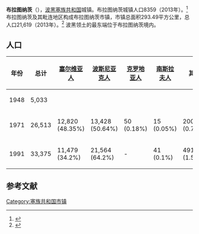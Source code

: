 {{Infobox settlement
| name                    = 布拉图纳茨
| native_name             ={{lang|sr|Братунац}}
| settlement_type         = 市镇
| image_skyline           = 
| imagesize               = 
| image_caption           = 
| image_flag              = 
| flag_size               = 
| image_shield            = 
| shield_size             = 
| pushpin_map             = Bosnia
| pushpin_label_position  = 
| pushpin_map_caption     = 在波黑的位置
| latd  = 44 |latm  =11  |lats  = |latNS  = N 
| longd =19   |longm =20 |longs = |longEW = E 
| coordinates_type        = region:ES_type:city
| coordinates_display     = inline,title
| image_map               = Bratunac municipality.svg
| map_caption             = 在波黑的位置
| subdivision_type        = 国家
| subdivision_name        = 波黑
| subdivision_type1       = [[波斯尼亚和黑塞哥维那政区|政治实体]]
| subdivision_name1       = [[塞族共和国|塞族共和国]]
| area_total_km2          = 293.49
| elevation_m             = 
| population_total        = 21619
| population_as_of        = 2013年
| population_density_km2  = auto
| timezone1               = [[欧洲中部时间|CET]]
| utc_offset1             = +1
| timezone1_DST           = [[欧洲中部夏令时间|CEST]]
| utc_offset1_DST         = +2
| postal_code_type        = 邮编
| postal_code             = 
| footnotes               = 
}}
'''布拉图纳茨'''（{{lang-sr|Братунац}}），[[波黑|波黑]][[塞族共和国|塞族共和国]]城镇。布拉图纳茨城镇人口8359（2013年）。<ref name="ш">{{Cite web |url=http://www.bhas.ba/obavjestenja/Preliminarni_rezultati_bos.pdf |title=Попис становништва у БиХ 2013. |access-date=2014-07-23 |archive-url=https://web.archive.org/web/20181123135507/http://www.bhas.ba/obavjestenja/Preliminarni_rezultati_bos.pdf |archive-date=2018-11-23 |dead-url=yes }}</ref>布拉图纳茨及其毗连地区构成布拉图纳茨市镇，市镇总面积293.49平方公里，总人口21,619（2013年）。<ref name="ш">{{Cite web |url=http://www.bhas.ba/obavjestenja/Preliminarni_rezultati_bos.pdf |title=Попис становништва у БиХ 2013. |access-date=2014-07-23 |archive-url=https://web.archive.org/web/20181123135507/http://www.bhas.ba/obavjestenja/Preliminarni_rezultati_bos.pdf |archive-date=2018-11-23 |dead-url=yes }}</ref>
波黑领土的最东端位于布拉图纳茨境内。

==人口==
{| class=wikitable
|- bgcolor="#efefef"
! 年份 !! 总计 !! [[塞尔维亚人|塞尔维亚人]] !! [[波斯尼亚克人|波斯尼亚克人]] !! [[克罗地亚人|克罗地亚人]] !! [[南斯拉夫人|南斯拉夫人]] !! 其他
|-
|1948 ||  5,033 ||  ||  || ||  || 
|-
|1971 || 26,513 || 12,820 (48.35%) || 13,428 (50.64%) || 50 (0.18%) || 15 (0.05%) || 200 (0.78%)
|-
|1991 || 33,375 || 11,479 (34.2%)|| 21,564 (64.2%)  || - || 41 (0.1%) || 491 (1.5%)
|}

==参考文献==
{{reflist}}

[[Category:塞族共和国市镇|Category:塞族共和国市镇]]